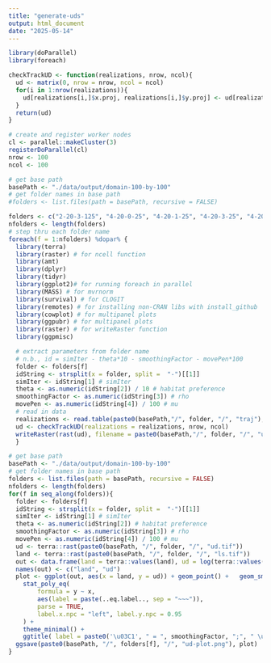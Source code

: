 ```yaml
---
title: "generate-uds"
output: html_document
date: "2025-05-14"
---
```

```r
library(doParallel)
library(foreach)
```

```r
checkTrackUD <- function(realizations, nrow, ncol){
  ud <- matrix(0, nrow = nrow, ncol = ncol)
  for(i in 1:nrow(realizations)){
    ud[realizations[i,]$x.proj, realizations[i,]$y.proj] <- ud[realizations[i,]$x.proj, realizations[i,]$y.proj] + 1
  }
  return(ud)
}

```
```r
# create and register worker nodes
cl <- parallel::makeCluster(3)
registerDoParallel(cl)
nrow <- 100
ncol <- 100
```

```r
# get base path
basePath <- "./data/output/domain-100-by-100"
# get folder names in base path
#folders <- list.files(path = basePath, recursive = FALSE)

folders <- c("2-20-3-125", "4-20-0-25", "4-20-1-25", "4-20-3-25", "4-20-5-25", "4-20-7-25", "4-20-9-25", "4-20-11-25")
nfolders <- length(folders)
# step thru each folder name
foreach(f = 1:nfolders) %dopar% {
  library(terra)
  library(raster) # for ncell function
  library(amt)
  library(dplyr)
  library(tidyr)
  library(ggplot2)# for running foreach in parallel
  library(MASS) # for mvrnorm
  library(survival) # for CLOGIT
  library(remotes) # for installing non-CRAN libs with install_github
  library(cowplot) # for multipanel plots
  library(ggpubr) # for multipanel plots
  library(raster) # for writeRaster function
  library(ggpmisc)

  # extract parameters from folder name
  # n.b., id = simIter - theta*10 - smoothingFactor - movePen*100
  folder <- folders[f]
  idString <- strsplit(x = folder, split =  "-")[[1]]
  simIter <- idString[1] # simIter
  theta <- as.numeric(idString[2]) / 10 # habitat preference
  smoothingFactor <- as.numeric(idString[3]) # rho
  movePen <- as.numeric(idString[4]) / 100 # mu 
  # read in data
  realizations <- read.table(paste0(basePath,"/", folder, "/", "traj"),header=TRUE, sep=",", row.names=NULL) #ud 
  ud <- checkTrackUD(realizations = realizations, nrow, ncol)
  writeRaster(rast(ud), filename = paste0(basePath,"/", folder, "/", "ud.tif"))
  }
```
```r
# get base path
basePath <- "./data/output/domain-100-by-100"
# get folder names in base path
folders <- list.files(path = basePath, recursive = FALSE)
nfolders <- length(folders)
for(f in seq_along(folders)){
  folder <- folders[f]
  idString <- strsplit(x = folder, split =  "-")[[1]]
  simIter <- idString[1] # simIter
  theta <- as.numeric(idString[2]) # habitat preference
  smoothingFactor <- as.numeric(idString[3]) # rho
  movePen <- as.numeric(idString[4]) / 100 # mu 
  ud <- terra::rast(paste0(basePath, "/", folder, "/", "ud.tif"))
  land <- terra::rast(paste0(basePath, "/", folder, "/", "ls.tif"))
  out <- data.frame(land = terra::values(land), ud = log(terra::values(ud)/1e8))
  names(out) <- c("land", "ud")
  plot <- ggplot(out, aes(x = land, y = ud)) + geom_point() +   geom_smooth(method = "lm", se = FALSE, color = "blue") +  # line of best fit
    stat_poly_eq(
        formula = y ~ x,
        aes(label = paste(..eq.label.., sep = "~~~")),
        parse = TRUE,
        label.x.npc = "left", label.y.npc = 0.95
    ) +
    theme_minimal() +
    ggtitle( label = paste0('\u03C1', " = ", smoothingFactor, ";", " \u0398", " = ", theta))
  ggsave(paste0(basePath, "/", folders[f], "/", "ud-plot.png"), plot)
}

```
```r

```


